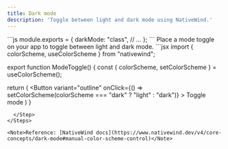 ```yaml
---
title: Dark mode
description: 'Toggle between light and dark mode using NativeWind.'
---
```


<Steps>
  <Step title="Set up dark mode">
```js
module.exports = {
  darkMode: "class",
  // ...
};
```
  </Step>
  <Step title="Add a mode toggle">
    Place a mode toggle on your app to toggle between light and dark mode.
```jsx
import { colorScheme, useColorScheme } from "nativewind";

export function ModeToggle() {
  const { colorScheme, setColorScheme } = useColorScheme();

  return (
    <Button
      variant="outline"
      onClick={() => setColorScheme(colorScheme === "dark" ? "light" : "dark")}
    >
      Toggle mode
    </Button>
  )
}
```
  </Step>
</Steps>

<Note>Reference: [NativeWind docs](https://www.nativewind.dev/v4/core-concepts/dark-mode#manual-color-scheme-control)</Note>
